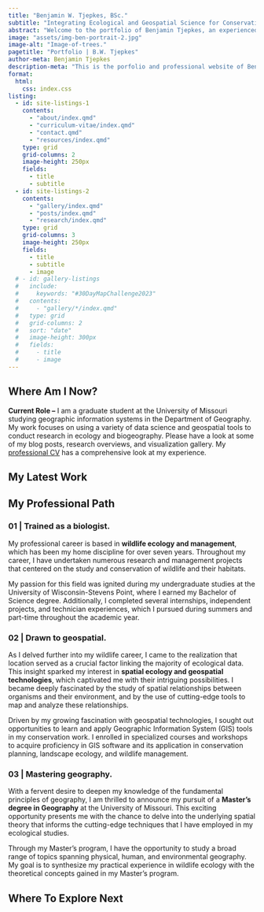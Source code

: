 ---
title: "Benjamin W. Tjepkes, BSc."
subtitle: "Integrating Ecological and Geospatial Science for Conservation"
abstract: "Welcome to the portfolio of Benjamin Tjepkes, an experienced wildlife ecologist and studying geographer. This site provides a professional overview of career experience and a showcase of technical writings and visualizations."
image: "assets/img-ben-portrait-2.jpg"
image-alt: "Image-of-trees."
pagetitle: "Portfolio | B.W. Tjepkes"
author-meta: Benjamin Tjepkes
description-meta: "This is the porfolio and professional website of Benjamin Tjepkes."
format:
  html:
    css: index.css
listing:
  - id: site-listings-1
    contents:
      - "about/index.qmd"
      - "curriculum-vitae/index.qmd"
      - "contact.qmd"
      - "resources/index.qmd"
    type: grid
    grid-columns: 2
    image-height: 250px
    fields:
      - title
      - subtitle
  - id: site-listings-2
    contents:
      - "gallery/index.qmd"
      - "posts/index.qmd"
      - "research/index.qmd"
    type: grid
    grid-columns: 3
    image-height: 250px
    fields:
      - title
      - subtitle
      - image
  # - id: gallery-listings
  #   include:
  #     keywords: "#30DayMapChallenge2023"
  #   contents:
  #     - "gallery/*/index.qmd"
  #   type: grid
  #   grid-columns: 2
  #   sort: "date"
  #   image-height: 300px
  #   fields:
  #     - title
  #     - image
---


## Where Am I Now?

**Current Role --** I am a graduate student at the University of Missouri studying geographic information systems in the Department of Geography. My work focuses on using a variety of data science and geospatial tools to conduct research in ecology and biogeography. Please have a look at some of my blog posts, research overviews, and visualization gallery. My [professional CV](../curriculum-vitae/index.qmd) has a comprehensive look at my experience.

<!-- ## Emphasis Areas {.h2-index} -->

<!-- :::{.container} -->

<!-- :::{.row} -->

<!-- :::{.col-sm} -->

<!-- {{< fa layer-group size=3x >}} -->

<!-- ::: {.col-heading} -->
<!-- ### Geospatial -->
<!-- ::: -->

<!-- Spatial data creation, management, analysis, and visualization using desktop, web, and mobile GIS. -->

<!-- ::: -->

<!-- :::{.col-sm} -->

<!-- {{< fa tree size=3x >}} -->

<!-- ::: {.col-heading} -->
<!-- ### Ecology -->
<!-- ::: -->

<!-- Scientific and technical research, management, and analysis across diverse taxa and technology. -->

<!-- ::: -->

<!-- :::{.col-sm} -->

<!-- {{< fa chart-simple size=3x >}} -->

<!-- ::: {.col-heading} -->
<!-- ### Analytics -->
<!-- ::: -->

<!-- Data handling, analysis, visualization, and reporting across disciplines following reproducible workflows. -->

<!-- ::: -->
<!-- ::: -->
<!-- ::: -->

<!-- ::: {.callout-important collapse="true" } -->

<!-- ## My Latest Professional Updates -->

<!-- - **Sept 2023 --** I recently attended the [2023 Posit Conference](https://posit.co/conference/) and enjoyed learning more about open source data science. -->
<!-- - **Aug 2023 --** I have started graduate school at the University of Missouri [Department of Geography](https://geography.missouri.edu). Updates on my thesis work coming soon! -->
<!-- - **July 2023 --** One of my maps, *Stamped in History: 50 Years of Imperiled Species Conservation*, was [awarded second place](https://www.gisci.org/About-Us/Map-Contest/Previous-Contest-Winners) (Professional Category) in the 2023 GIS Certification Institute map contest. -->
<!-- - **April 2023 --** I was fortunate to give a talk about some of my work (integrating geospatial modeling and reproducible reporting for bat conservation) at the 2023 Missouri GIS Conference. -->
<!-- ::: -->


## My Latest Work {.h2-index}

::: {#site-listings-2}
:::

<!-- ::: {#gallery-listings .listings-gallery} -->
<!-- ::: -->

## My Professional Path


### 01 | Trained as a biologist. {.intro-heading}

My professional career is based in **wildlife ecology and management**, which has been my home discipline for over seven years. Throughout my career, I have undertaken numerous research and management projects that centered on the study and conservation of wildlife and their habitats.

My passion for this field was ignited during my undergraduate studies at the University of Wisconsin-Stevens Point, where I earned my Bachelor of Science degree. Additionally, I completed several internships, independent projects, and technician experiences, which I pursued during summers and part-time throughout the academic year.


### 02 | Drawn to geospatial. {.intro-heading}

As I delved further into my wildlife career, I came to the realization that location served as a crucial factor linking the majority of ecological data. This insight sparked my interest in **spatial ecology and geospatial technologies**, which captivated me with their intriguing possibilities. I became deeply fascinated by the study of spatial relationships between organisms and their environment, and by the use of cutting-edge tools to map and analyze these relationships.


Driven by my growing fascination with geospatial technologies, I sought out opportunities to learn and apply Geographic Information System (GIS) tools in my conservation work. I enrolled in specialized courses and workshops to acquire proficiency in GIS software and its application in conservation planning, landscape ecology, and wildlife management.


### 03 | Mastering geography. {.intro-heading}

With a fervent desire to deepen my knowledge of the fundamental principles of geography, I am thrilled to announce my pursuit of a **Master's degree in Geography** at the University of Missouri. This exciting opportunity presents me with the chance to delve into the underlying spatial theory that informs the cutting-edge techniques that I have employed in my ecological studies.

Through my Master's program, I have the opportunity to study a broad range of topics spanning physical, human, and environmental geography. My goal is to synthesize my practical experience in wildlife ecology with the theoretical concepts gained in my Master's program.

## Where To Explore Next

::: {#site-listings-1}
:::